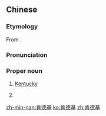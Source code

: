 ==Chinese==
{{zh-forms|gloss=-}}

===Etymology===
From {{der|zh|en|Kentucky}}.

===Pronunciation===
{{zh-pron
|m=Kěndéjī
|c=hang2 dak1 gei1
|cat=pn
}}

===Proper noun===
{{zh-proper noun}}

# [[Kentucky]] {{gloss|US state}}
# {{w|Kentucky Fried Chicken}}
#: {{zh-x|在 ^肯德基，我 從來 都 是 兩 個 辣 漢堡、一 杯 大可。|At '''Kentucky Fried Chicken''', I have always ordered two spicy hamburgers and one large coke.}}

{{zh-cat|States of the United States}}

[[zh-min-nan:肯德基]]
[[ko:肯德基]]
[[zh:肯德基]]